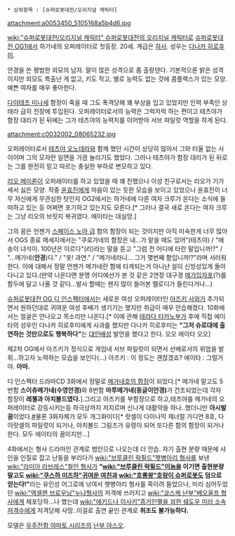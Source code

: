  * 상위항목 : [슈퍼로봇대전/오리지널 캐릭터]
attachment:a0053450_5105168a5b4d6.jpg

[[wiki:"슈퍼로봇대전/오리지널 캐릭터" 슈퍼로봇대전의 오리지널 캐릭터]]로 [[슈퍼로봇대전 OG1]]에서 하가네의 오퍼레이터로 첫등장. 20세. 계급은 [[하사]]. 성우는 [[다나카 히로후미]].

안경을 쓴 평범한 외모의 남자. 말이 많은 성격으로 좀 촐랑댄다. 기본적으론 밝은 성격이지만 외모도 특출난 게 없고, 키도 작고, 별로 능력도 없는 것에 콤플랙스가 있는 모양. 예쁜 여자를 매우 좋아한다.

[[다이테츠 미나세]] 함장이 죽을 때 그도 폭격당해 꽤 부상을 입고 있었지만 인력 부족인 상태라 급히 전장에 투입된다. 오퍼레이터로서의 능력은 그럭저럭 하는 편이고 테츠야가 함장 대리가 된 뒤에는 그가 테츠야의 능력치를 이어받아 서브 파일럿 역할을 하게 된다.

attachment:c0032002_08065232.jpg

오퍼레이터로서 [[테츠야 오노데라]]와 함께 했던 시간이 상당히 많아서 그와 터울 없는 사이이며 그의 모자란 일면을 가끔 놀리기도 했었다. 그러나 테츠야가 함장 대리가 된 뒤로는 그를 완전히 믿고 따르는 충실한 부하로 변모하고 있다.

[[리오 메이론]]이 오퍼레이터를 하고 있었을 때 꽤 친했으나 이성 친구로서는 리오가 기가 세서 싫은 모양. 작중 [[윤효진]]에게 마음이 있는 듯한 모습을 보이고 있었으나 윤효진이 너무 자신에게 무관심한 탓인지 OG2에서는 하가네에 다른 여자 크루가 온다는 소식에 들떠하고 있는 등 어쩌면 포기하고 있는지도 모른다.[* 그러나 결국 새로 온다는 여자 크루는 그냥 리오의 브릿지 복귀였다. 에이타는 대실망.]

그의 꿈은 언젠가 [[스페이스 노아 급]] 함의 함장이 되는 것이지만 아직 미숙한게 너무 많아서 OGS 종료 메세지에서는 "쿠로가네의 함장은 내...가 맡을 때도 있어"(테츠야) / "애송이 녀석이. 100년은 이르다"(리)라는 말을 듣고 "그럼 전 어디에 타란 말입니까!?" / "...메가네('''안경''')다." / "옷! 과연." / "메가네라니... 그거 몇번째 함입니까!?"라며 서러워한다. 이에 대해서 정말 언젠가 메가네란 함에 타게되는거 아니냔 설이 신빙성있게 돌아다니고 있다.(만약 나온다면 분명 어디에선가 본 것 같은 2연장 대구경 [[메가입자포]](?)를 함두에 달고 나올 것 같다...발사 할때는 왠지 많이 들어본 멜로디가 들린다거나...)

[[슈퍼로봇대전 OG 디 인스펙터]]에서는 새로운 여성 오퍼레이터인 [[아즈키 사와]]가 추가되면서 원하던대로 귀여운 여성 후배가 생기기는 했지만 취급이 매우 안습해졌다. 10화에서는 얼굴은 안나오고 목소리만 나온다.[* 이에 관해 [[테라다 타카노부]]가 후에 직접 에이타의 성우인 다나카 히로후미에게 사과를 했지만 다나카 히로후미는 '''"그저 슈로대에 출연하는 것만으로도 행복하다"'''는 [[대인배]]성 발언을 했다고 한다. 오오 에이타 오오]

제2차 OG에서 아즈키가 정식으로 게임내 서브 파일럿이 되면서 선배로서의 위엄을 발휘...하고자 노력하는 모습을 보인다(...)
아즈키 : 이 정도는 괜찮겠죠?
에이타 : 그럴거야. '''아마.'''

디 인스펙터 드라마CD 3화에서 정말로 [http://sarw.co.kr/zeroboard/zboard.php?id=etc_bun&page=8&sn1=&divpage=1&sn=off&ss=on&sc=on&select_arrange=headnum&desc=asc&no=2169 메가네호의 함장]이 되었다.[* 메가네 말고도 5번함 '''스이츄메가네(수영안경)'''와 6번함 '''마루메가네(동글이안경)'''가 건조되었는데 각자 함장이 '''레첼과 아치볼드였다.'''].그리고 아즈키를 부함장으로 하고,테츠야를 메가네의 오퍼레이터로 강등시키는등 하극상까지 저지르며 신나게 대활약을 하나..했더니만 '''아시발꿈'''이었다.[http://www.nicovideo.jp/watch/sm14812951 #]물론 3화자체가 모두 개그화이다[* 랏셀이 다이나믹 제너럴 가디언 8호, 다이랏셀의 파일럿이 되거나, 아치볼드 그림즈가 유령이 되어 또다른 함의 함장이 되거나한다. 모두 에이타의 꿈이지만...]

4화에서는 형사 드라마인 관계로 범인으로 나오는데 더 안습. 자기 출현 분량 때문에 샤인을 인질로 잡고 난동을 부리다가 [[wiki:"브루클린 락필드"햇병아리 형사]]를 보낸 [[wiki:"라미아 라브레스"철인 형사]]가 '''"[[wiki:"브루클린 락필드"이놈]]을 이기면 출현분량말고도 [[wiki:"쿠스하 미즈하"귀여운 여친]]과 [[wiki:"호룡왕"호랑이 슈퍼로봇]]도 덤으로 얻는다!"'''라는 유인성 어그로에 낚여서 햇병아리 형사를 죽이려 들었으나, 미리 심어두었던 [[wiki:"엑셀렌 브로우닝"누나형사]]의 저격에 쓰러지고 [[wiki:"쿄스케 난부"베오울프 형사]]에게 체포당하...나 했는데 [[wiki:"에키드나 이사키"증거인멸을 꾀한 쉐도우 미러 소속 저격수]]에게 저격당해 사망..이걸로 출연 끝인 관계로 '''취조도 불가능하다.'''

모델은 [[우주전함 야마토 시리즈]]의 [[난부 야스오]].

